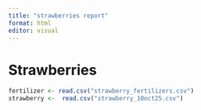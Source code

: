 ```yaml
---
title: "strawberries report"
format: html
editor: visual
---
```


# Strawberries

```r
fertilizer <- read.csv("strawberry_fertilizers.csv") 
strawberry <-  read.csv("strawberry_10oct25.csv")
```


```r

```


